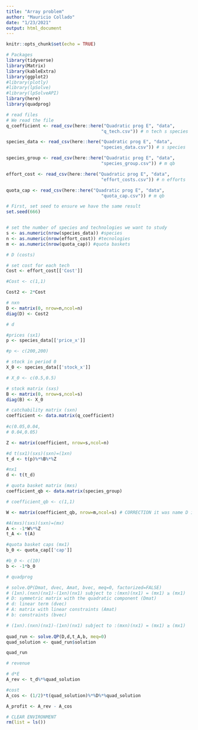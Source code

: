 ```yaml
---
title: "Array problem"
author: "Mauricio Collado"
date: "1/23/2021"
output: html_document
---
```


```r
knitr::opts_chunk$set(echo = TRUE)
```

```r

# Packages
library(tidyverse)
library(Matrix)
library(kableExtra)
library(ggplot2)
#library(plotly)
#library(lpSolve)
#library(lpSolveAPI)
library(here)
library(quadprog)
```

```r
# read files
# We read the file
q_coefficient <- read_csv(here::here("Quadratic prog E", "data",
                                    "q_tech.csv")) # n tech s species

species_data <- read_csv(here::here("Quadratic prog E", "data",
                                    "species_data.csv")) # s species

species_group <- read_csv(here::here("Quadratic prog E", "data",
                                    "species_group.csv")) # m qb

effort_cost <- read_csv(here::here("Quadratic prog E", "data",
                                    "effort_costs.csv")) # n efforts

quota_cap <- read_csv(here::here("Quadratic prog E", "data",
                                    "quota_cap.csv")) # m qb
```

```r
# First, set seed to ensure we have the same result 
set.seed(666)


# set the number of species and technologies we want to study
s <- as.numeric(nrow(species_data)) #species
n <- as.numeric(nrow(effort_cost)) #tecnologies
m <- as.numeric(nrow(quota_cap)) #quota baskets

```


```r
# D (costs)

# set cost for each tech
Cost <- effort_cost[['Cost']]

#Cost <- c(1,1)

Cost2 <- 2*Cost

# nxn 
D <- matrix(0, nrow=n,ncol=n)
diag(D) <- Cost2

```

```r
# d

#prices (sx1)
p <- species_data[['price_x']]

#p <- c(200,200)

# stock in period 0
X_0 <- species_data[['stock_x']]

# X_0 <- c(0.5,0.5)

# stock matrix (sxs)
B <- matrix(0, nrow=s,ncol=s)
diag(B) <- X_0

# catchability matrix (sxn)
coefficient <- data.matrix(q_coefficient)
  
#c(0.05,0.04,
# 0.04,0.05)

Z <- matrix(coefficient, nrow=s,ncol=n)

#d t(sx1)(sxs)(sxn)=(1xn)
t_d <- t(p)%*%B%*%Z

#nx1
d <- t(t_d)

```

```r
# quota basket matrix (mxs)
coefficient_qb <- data.matrix(species_group)

# coefficient_qb <- c(1,1)

W <- matrix(coefficient_qb, nrow=m,ncol=s) # CORRECTION it was name D in the document, and D is defined as cost. I renamed it as W.

#A(mxs)(sxs)(sxn)=(mx)
A <- -1*W%*%Z
t_A <- t(A)
```

```r
#quota basket caps (mx1)
b_0 <- quota_cap[['cap']]

#b_0 <- c(10)
b <- -1*b_0

```

```r
# quadprog

# solve.QP(Dmat, dvec, Amat, bvec, meq=0, factorized=FALSE)
# (1xn).(nxn)(nx1)-(1xn)(nx1) subject to :(mxn)(nx1) = (mx1) ≥ (mx1)
# D: symmetric matrix with the quadratic component (Dmat)
# d: linear term (dvec)
# A: matrix with linear constraints (Amat)
# b: constraints (bvec)

# (1xn).(nxn)(nx1)-(1xn)(nx1) subject to :(mxn)(nx1) = (mx1) ≥ (mx1)
 
quad_run <- solve.QP(D,d,t_A,b, meq=0)
quad_solution <- quad_run$solution

quad_run
```


```r
# revenue

# d*E
A_rev <- t_d%*%quad_solution

#cost
A_cos <- (1/2)*t(quad_solution)%*%D%*%quad_solution

A_profit <- A_rev - A_cos

```

```r

# CLEAR ENVIRONMENT
rm(list = ls())
```

